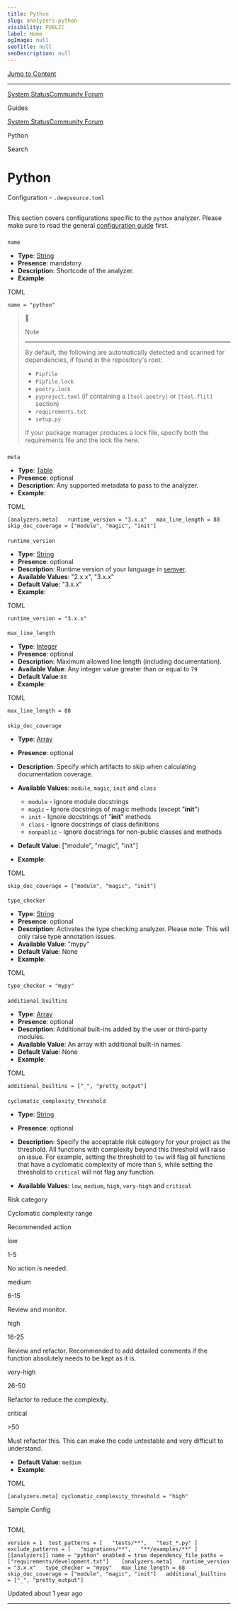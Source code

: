 ```yaml
---
title: Python
slug: analyzers-python
visibility: PUBLIC
label: Home
ogImage: null
seoTitle: null
seoDescription: null
---
```

[Jump to Content](#content)

* * *

[System Status](https://deepsourcestatus.com/)[Community Forum](https://discuss.deepsource.com/)

Guides

[System Status](https://deepsourcestatus.com/)[Community Forum](https://discuss.deepsource.com/)

Python

Search

Python
======

Configuration - `.deepsource.toml`

[](#configuration---deepsourcetoml)
-------------------------------------------------------------------------

This section covers configurations specific to the `python` analyzer. Please make sure to read the general [configuration guide](https://deepsource-docs.readme.io/docs/configuration) first.

### 

`name`

[](#name)

*   **Type**: [String](https://toml.io/en/v1.0.0#string)
*   **Presence**: mandatory
*   **Description**: Shortcode of the analyzer.
*   **Example**:

TOML

`name = "python"`

> 🚧
> 
> Note
> 
> 
> ----------
> 
> By default, the following are automatically detected and scanned for  
> dependencies, if found in the repository's root:
> 
> *   `Pipfile`
> *   `Pipfile.lock`
> *   `poetry.lock`
> *   `pyproject.toml` (if containing a `[tool.poetry]` or `[tool.flit]` section)
> *   `requirements.txt`
> *   `setup.py`
> 
> If your package manager produces a lock file, specify both the requirements file and the lock file here.

### 

`meta`

[](#meta)

*   **Type**: [Table](https://toml.io/en/v1.0.0#table)
*   **Presence**: optional
*   **Description**: Any supported metadata to pass to the analyzer.
*   **Example**:

TOML

`[analyzers.meta]   runtime_version = "3.x.x"   max_line_length = 88   skip_doc_coverage = ["module", "magic", "init"]`

#### 

`runtime_version`

[](#runtime_version)

*   **Type**: [String](https://toml.io/en/v1.0.0#string)
*   **Presence**: optional
*   **Description**: Runtime version of your language in [semver](https://semver.org/).
*   **Available Values**: "2.x.x", "3.x.x"
*   **Default Value**: "3.x.x"
*   **Example**:

TOML

`runtime_version = "3.x.x"`

#### 

`max_line_length`

[](#max_line_length)

*   **Type**: [Integer](https://toml.io/en/v1.0.0#integer)
*   **Presence**: optional
*   **Description**: Maximum allowed line length (including documentation).
*   **Available Value**: Any integer value greater than or equal to `79`
*   **Default Value**:`88`
*   **Example**:

TOML

`max_line_length = 88`

#### 

`skip_doc_coverage`

[](#skip_doc_coverage)

*   **Type**: [Array](https://toml.io/en/v1.0.0#array)
    
*   **Presence**: optional
    
*   **Description**: Specify which artifacts to skip when calculating documentation coverage.
    
*   **Available Values**: `module`, `magic`, `init` and `class`
    
    *   `module` - Ignore module docstrings
    *   `magic` - Ignore docstrings of magic methods (except "**init**")
    *   `init` - Ignore docstrings of "**init**" methods
    *   `class` - Ignore docstrings of class definitions
    *   `nonpublic` - Ignore docstrings for non-public classes and methods
*   **Default Value**: \["module", "magic", "init"\]
    
*   **Example**:
    

TOML

`skip_doc_coverage = ["module", "magic", "init"]`

#### 

`type_checker`

[](#type_checker)

*   **Type**: [String](https://toml.io/en/v1.0.0#string)
*   **Presence**: optional
*   **Description**: Activates the type checking analyzer. Please note: This will only raise type annotation issues.
*   **Available Value**: "mypy"
*   **Default Value**: None
*   **Example**:

TOML

`type_checker = "mypy"`

#### 

`additional_builtins`

[](#additional_builtins)

*   **Type**: [Array](https://toml.io/en/v1.0.0#array)
*   **Presence**: optional
*   **Description**: Additional built-ins added by the user or third-party modules.
*   **Available Value**: An array with additional built-in names.
*   **Default Value**: None
*   **Example**:

TOML

`additional_builtins = ["_", "pretty_output"]`

#### 

`cyclomatic_complexity_threshold`

[](#cyclomatic_complexity_threshold)

*   **Type**: [String](https://toml.io/en/v1.0.0#string)
    
*   **Presence**: optional
    
*   **Description**: Specify the acceptable risk category for your project as the threshold. All functions with complexity beyond this threshold will raise an issue. For example, setting the threshold to `low` will flag all functions that have a cyclomatic complexity of more than `5`, while setting the threshold to `critical` will not flag any function.
    
*   **Available Values**: `low`, `medium`, `high`, `very-high` and `critical`
    

Risk category

Cyclomatic complexity range

Recommended action

low

1-5

No action is needed.

medium

6-15

Review and monitor.

high

16-25

Review and refactor. Recommended to add detailed comments if the function absolutely needs to be kept as it is.

very-high

26-50

Refactor to reduce the complexity.

critical

\>50

Must refactor this. This can make the code untestable and very difficult to understand.

*   **Default Value**: `medium`
*   **Example**:

TOML

`[analyzers.meta] cyclomatic_complexity_threshold = "high"`

Sample Config

[](#sample-config)
-----------------------------------

TOML

`version = 1  test_patterns = [   "tests/**",   "test_*.py" ]  exclude_patterns = [   "migrations/**",   "**/examples/**" ]  [[analyzers]] name = "python" enabled = true dependency_file_paths = ["requirements/development.txt"]    [analyzers.meta]   runtime_version = "3.x.x"   type_checker = "mypy"   max_line_length = 88   skip_doc_coverage = ["module", "magic", "init"]   additional_builtins = ["_", "pretty_output"]`

Updated about 1 year ago

* * *
